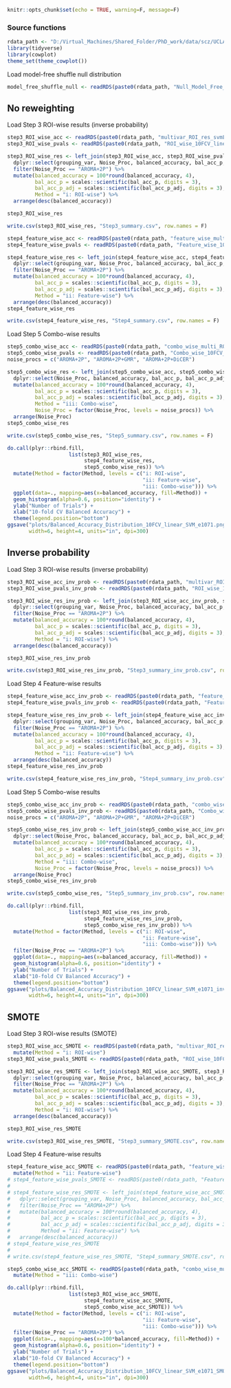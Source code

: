 ```r
knitr::opts_chunk$set(echo = TRUE, warning=F, message=F)
```

### Source functions
```r
rdata_path <- "D:/Virtual_Machines/Shared_Folder/PhD_work/data/scz/UCLA/Rdata/"
library(tidyverse)
library(cowplot)
theme_set(theme_cowplot())
```

Load model-free shuffle null distribution

```r
model_free_shuffle_null <- readRDS(paste0(rdata_path, "Null_Model_Free_Shuffles.Rds"))
```

## No reweighting

Load Step 3 ROI-wise results (inverse probability)
```r
step3_ROI_wise_acc <- readRDS(paste0(rdata_path, "multivar_ROI_res_svmLinear_CV_e1071.Rds"))
step3_ROI_wise_pvals <- readRDS(paste0(rdata_path, "ROI_wise_10FCV_linear_SVM_e1071_pvals.Rds"))

step3_ROI_wise_res <- left_join(step3_ROI_wise_acc, step3_ROI_wise_pvals) %>%
  dplyr::select(grouping_var, Noise_Proc, balanced_accuracy, bal_acc_p, bal_acc_p_adj) %>%
  filter(Noise_Proc == "AROMA+2P") %>%
  mutate(balanced_accuracy = 100*round(balanced_accuracy, 4),
         bal_acc_p = scales::scientific(bal_acc_p, digits = 3),
         bal_acc_p_adj = scales::scientific(bal_acc_p_adj, digits = 3),
         Method = "i: ROI-wise") %>%
  arrange(desc(balanced_accuracy))

step3_ROI_wise_res

write.csv(step3_ROI_wise_res, "Step3_summary.csv", row.names = F)
```


```r
step4_feature_wise_acc <- readRDS(paste0(rdata_path, "feature_wise_multi_ROI_svmLinear_CV_e1071.Rds"))
step4_feature_wise_pvals <- readRDS(paste0(rdata_path, "Feature_wise_10FCV_linear_SVM_e1071_pvals.Rds"))

step4_feature_wise_res <- left_join(step4_feature_wise_acc, step4_feature_wise_pvals) %>%
  dplyr::select(grouping_var, Noise_Proc, balanced_accuracy, bal_acc_p, bal_acc_p_adj) %>%
  filter(Noise_Proc == "AROMA+2P") %>%
  mutate(balanced_accuracy = 100*round(balanced_accuracy, 4),
         bal_acc_p = scales::scientific(bal_acc_p, digits = 3),
         bal_acc_p_adj = scales::scientific(bal_acc_p_adj, digits = 3),
         Method = "ii: Feature-wise") %>%
  arrange(desc(balanced_accuracy))
step4_feature_wise_res

write.csv(step4_feature_wise_res, "Step4_summary.csv", row.names = F)
```

Load Step 5 Combo-wise results

```r
step5_combo_wise_acc <- readRDS(paste0(rdata_path, "combo_wise_multi_ROI_svmLinear_CV_e1071.Rds"))
step5_combo_wise_pvals <- readRDS(paste0(rdata_path, "Combo_wise_10FCV_linear_SVM_e1071_pvals.Rds"))
noise_procs = c("AROMA+2P", "AROMA+2P+GMR", "AROMA+2P+DiCER")

step5_combo_wise_res <- left_join(step5_combo_wise_acc, step5_combo_wise_pvals) %>%
  dplyr::select(Noise_Proc, balanced_accuracy, bal_acc_p, bal_acc_p_adj) %>%
  mutate(balanced_accuracy = 100*round(balanced_accuracy, 4),
         bal_acc_p = scales::scientific(bal_acc_p, digits = 3),
         bal_acc_p_adj = scales::scientific(bal_acc_p_adj, digits = 3),
         Method = "iii: Combo-wise",
         Noise_Proc = factor(Noise_Proc, levels = noise_procs)) %>%
  arrange(Noise_Proc)
step5_combo_wise_res

write.csv(step5_combo_wise_res, "Step5_summary.csv", row.names = F)
```

```r
do.call(plyr::rbind.fill,
                    list(step3_ROI_wise_res,
                         step4_feature_wise_res,
                         step5_combo_wise_res)) %>%
  mutate(Method = factor(Method, levels = c("i: ROI-wise",
                                            "ii: Feature-wise",
                                            "iii: Combo-wise"))) %>%
  ggplot(data=., mapping=aes(x=balanced_accuracy, fill=Method)) +
  geom_histogram(alpha=0.6, position="identity") +
  ylab("Number of Trials") +
  xlab("10-fold CV Balanced Accuracy") +
  theme(legend.position="bottom")
ggsave("plots/Balanced_Accuracy_Distribution_10FCV_linear_SVM_e1071.png",
       width=6, height=4, units="in", dpi=300)
```

## Inverse probability

Load Step 3 ROI-wise results (inverse probability)
```r
step3_ROI_wise_acc_inv_prob <- readRDS(paste0(rdata_path, "multivar_ROI_res_svmLinear_CV_e1071_inv_prob.Rds"))
step3_ROI_wise_pvals_inv_prob <- readRDS(paste0(rdata_path, "ROI_wise_10FCV_linear_SVM_e1071_inv_prob_pvals.Rds"))

step3_ROI_wise_res_inv_prob <- left_join(step3_ROI_wise_acc_inv_prob, step3_ROI_wise_pvals_inv_prob) %>%
  dplyr::select(grouping_var, Noise_Proc, balanced_accuracy, bal_acc_p, bal_acc_p_adj) %>%
  filter(Noise_Proc == "AROMA+2P") %>%
  mutate(balanced_accuracy = 100*round(balanced_accuracy, 4),
         bal_acc_p = scales::scientific(bal_acc_p, digits = 3),
         bal_acc_p_adj = scales::scientific(bal_acc_p_adj, digits = 3),
         Method = "i: ROI-wise") %>%
  arrange(desc(balanced_accuracy))

step3_ROI_wise_res_inv_prob

write.csv(step3_ROI_wise_res_inv_prob, "Step3_summary_inv_prob.csv", row.names = F)
```


Load Step 4 Feature-wise results

```r
step4_feature_wise_acc_inv_prob <- readRDS(paste0(rdata_path, "feature_wise_multi_ROI_svmLinear_CV_e1071_inv_prob.Rds"))
step4_feature_wise_pvals_inv_prob <- readRDS(paste0(rdata_path, "Feature_wise_10FCV_linear_SVM_e1071_inv_prob_pvals.Rds"))

step4_feature_wise_res_inv_prob <- left_join(step4_feature_wise_acc_inv_prob, step4_feature_wise_pvals_inv_prob) %>%
  dplyr::select(grouping_var, Noise_Proc, balanced_accuracy, bal_acc_p, bal_acc_p_adj) %>%
  filter(Noise_Proc == "AROMA+2P") %>%
  mutate(balanced_accuracy = 100*round(balanced_accuracy, 4),
         bal_acc_p = scales::scientific(bal_acc_p, digits = 3),
         bal_acc_p_adj = scales::scientific(bal_acc_p_adj, digits = 3),
         Method = "ii: Feature-wise") %>%
  arrange(desc(balanced_accuracy))
step4_feature_wise_res_inv_prob

write.csv(step4_feature_wise_res_inv_prob, "Step4_summary_inv_prob.csv", row.names = F)
```

Load Step 5 Combo-wise results

```r
step5_combo_wise_acc_inv_prob <- readRDS(paste0(rdata_path, "combo_wise_multi_ROI_svmLinear_CV_e1071_inv_prob.Rds"))
step5_combo_wise_pvals_inv_prob <- readRDS(paste0(rdata_path, "Combo_wise_10FCV_linear_SVM_e1071_inv_prob_pvals.Rds"))
noise_procs = c("AROMA+2P", "AROMA+2P+GMR", "AROMA+2P+DiCER")

step5_combo_wise_res_inv_prob <- left_join(step5_combo_wise_acc_inv_prob, step5_combo_wise_pvals_inv_prob) %>%
  dplyr::select(Noise_Proc, balanced_accuracy, bal_acc_p, bal_acc_p_adj) %>%
  mutate(balanced_accuracy = 100*round(balanced_accuracy, 4),
         bal_acc_p = scales::scientific(bal_acc_p, digits = 3),
         bal_acc_p_adj = scales::scientific(bal_acc_p_adj, digits = 3),
         Method = "iii: Combo-wise",
         Noise_Proc = factor(Noise_Proc, levels = noise_procs)) %>%
  arrange(Noise_Proc)
step5_combo_wise_res_inv_prob

write.csv(step5_combo_wise_res, "Step5_summary_inv_prob.csv", row.names = F)
```

```r
do.call(plyr::rbind.fill,
                    list(step3_ROI_wise_res_inv_prob,
                         step4_feature_wise_res_inv_prob,
                         step5_combo_wise_res_inv_prob)) %>%
  mutate(Method = factor(Method, levels = c("i: ROI-wise",
                                            "ii: Feature-wise",
                                            "iii: Combo-wise"))) %>%
  filter(Noise_Proc == "AROMA+2P") %>%
  ggplot(data=., mapping=aes(x=balanced_accuracy, fill=Method)) +
  geom_histogram(alpha=0.6, position="identity") +
  ylab("Number of Trials") +
  xlab("10-fold CV Balanced Accuracy") +
  theme(legend.position="bottom")
ggsave("plots/Balanced_Accuracy_Distribution_10FCV_linear_SVM_e1071_inv_prob.png",
       width=6, height=4, units="in", dpi=300)
```

## SMOTE

Load Step 3 ROI-wise results (SMOTE)
```r
step3_ROI_wise_acc_SMOTE <- readRDS(paste0(rdata_path, "multivar_ROI_res_svmLinear_CV_e1071_SMOTE.Rds")) %>%
  mutate(Method = "i: ROI-wise")
step3_ROI_wise_pvals_SMOTE <- readRDS(paste0(rdata_path, "ROI_wise_10FCV_linear_SVM_e1071_SMOTE_pvals.Rds"))

step3_ROI_wise_res_SMOTE <- left_join(step3_ROI_wise_acc_SMOTE, step3_ROI_wise_pvals_SMOTE) %>%
  dplyr::select(grouping_var, Noise_Proc, balanced_accuracy, bal_acc_p, bal_acc_p_adj) %>%
  filter(Noise_Proc == "AROMA+2P") %>%
  mutate(balanced_accuracy = 100*round(balanced_accuracy, 4),
         bal_acc_p = scales::scientific(bal_acc_p, digits = 3),
         bal_acc_p_adj = scales::scientific(bal_acc_p_adj, digits = 3),
         Method = "i: ROI-wise") %>%
  arrange(desc(balanced_accuracy))

step3_ROI_wise_res_SMOTE

write.csv(step3_ROI_wise_res_SMOTE, "Step3_summary_SMOTE.csv", row.names = F)
```

Load Step 4 Feature-wise results

```r
step4_feature_wise_acc_SMOTE <- readRDS(paste0(rdata_path, "feature_wise_multi_ROI_svmLinear_CV_e1071_SMOTE.Rds")) %>%
  mutate(Method = "ii: Feature-wise")
# step4_feature_wise_pvals_SMOTE <- readRDS(paste0(rdata_path, "Feature_wise_10FCV_linear_SVM_e1071_SMOTE_pvals.Rds"))
# 
# step4_feature_wise_res_SMOTE <- left_join(step4_feature_wise_acc_SMOTE, step4_feature_wise_pvals_SMOTE) %>%
#   dplyr::select(grouping_var, Noise_Proc, balanced_accuracy, bal_acc_p, bal_acc_p_adj) %>%
#   filter(Noise_Proc == "AROMA+2P") %>%
#   mutate(balanced_accuracy = 100*round(balanced_accuracy, 4),
#          bal_acc_p = scales::scientific(bal_acc_p, digits = 3),
#          bal_acc_p_adj = scales::scientific(bal_acc_p_adj, digits = 3),
#          Method = "ii: Feature-wise") %>%
#   arrange(desc(balanced_accuracy))
# step4_feature_wise_res_SMOTE
# 
# write.csv(step4_feature_wise_res_SMOTE, "Step4_summary_SMOTE.csv", row.names = F)
```

```r
step5_combo_wise_acc_SMOTE <- readRDS(paste0(rdata_path, "combo_wise_multi_ROI_svmLinear_CV_e1071_SMOTE.Rds")) %>%
  mutate(Method = "iii: Combo-wise")
```

```r
do.call(plyr::rbind.fill,
                    list(step3_ROI_wise_acc_SMOTE,
                         step4_feature_wise_acc_SMOTE,
                         step5_combo_wise_acc_SMOTE)) %>%
  mutate(Method = factor(Method, levels = c("i: ROI-wise",
                                            "ii: Feature-wise",
                                            "iii: Combo-wise"))) %>%
  filter(Noise_Proc == "AROMA+2P") %>%
  ggplot(data=., mapping=aes(x=100*balanced_accuracy, fill=Method)) +
  geom_histogram(alpha=0.6, position="identity") +
  ylab("Number of Trials") +
  xlab("10-fold CV Balanced Accuracy") +
  theme(legend.position="bottom")
ggsave("plots/Balanced_Accuracy_Distribution_10FCV_linear_SVM_e1071_SMOTE.png",
       width=6, height=4, units="in", dpi=300)
```

